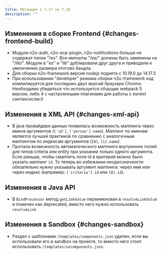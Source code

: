 ```yaml
---
title: Миграция с 7.17 на 7.18
description: ""
---
```

## Изменения в сборке Frontend {#changes-frontend-build}

- Модули n2o-auth, n2o-ecp-plugin, n2o-notifications больше не содержат папки "/es".
Все импорты "/es/" должны быть заменены на "/lib/". Модули в "es" и "lib" дублировали друг друга и приводили к увеличению размера итогово бандла.
- Для сборки n2o-framework версия nodejs поднята с 10.19.0 до 14.17.3
- При использовании "developer" режима сборки n2o-framework код компилируется для последних двух версий браузера Chrome.
Необходимо убедиться что используется сборщик webpack 5 версии, либо 4 с настроенными плагинами для работы с esnext синтаксисом.0

## Изменения в XML API {#changes-xml-api}

- В java провайдере данных появилась возможность маппинга через имена аргументов (`['id']`, `['person'].name`).
Маппинг по именам является лучшей практикой по сравнению с аналогичным маппингом по индексам аргументов (`[0]`, `[1].name`).
- Пропала возможность автоматического маппинга внутренних полей для типов criteria или entity при указании только одного аргумента.
Если раньше, чтобы смаппить поле id в критерий можно было указать маппинг `id`.
То теперь во избежании неоднозначности обязательно нужно указывать аргумент маппинга:
через имя или через индекс (например: `['criteria'].id` или `[0].id`).

## Изменения в Java API

- В `BindProcessor` метод `getLinkValue` переименован в `resolveLinkValue` и помечен как deprecated, вместо него нужно использовать `resolveLink`

## Изменения в Sandbox {#changes-sandbox}

- Раздел с шаблонами `/templates/components.json` удален, если вы использовали его в sandbox на проекте,
то вместо него стоит использовать `/templates/uxcomponents.json`.
